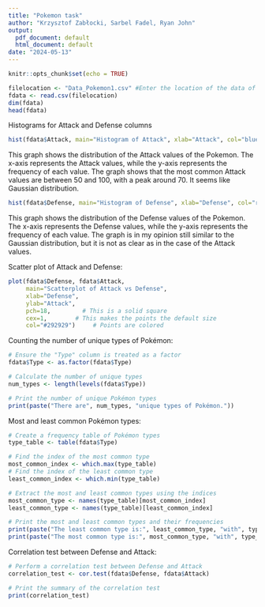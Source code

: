 ```yaml
---
title: "Pokemon task"
author: "Krzysztof Zabłocki, Sarbel Fadel, Ryan John"
output:
  pdf_document: default
  html_document: default
date: "2024-05-13"
---
```


```r
knitr::opts_chunk$set(echo = TRUE)
```

```r
filelocation <- "Data_Pokemon1.csv" #Enter the location of the data of your computer here.
fdata <- read.csv(filelocation)
dim(fdata)
head(fdata)
```

Histograms for Attack and Defense columns

```r
hist(fdata$Attack, main="Histogram of Attack", xlab="Attack", col="blue", breaks=20)
```

This graph shows the distribution of the Attack values of the Pokemon. The x-axis represents the Attack values, while the y-axis represents the frequency of each value. The graph shows that the most common Attack values are between 50 and 100, with a peak around 70. It seems like Gaussian distribution.

```r
hist(fdata$Defense, main="Histogram of Defense", xlab="Defense", col="red", breaks=20)
```

This graph shows the distribution of the Defense values of the Pokemon. The x-axis represents the Defense values, while the y-axis represents the frequency of each value. The graph is in my opinion still similar to the Gaussian distribution, but it is not as clear as in the case of the Attack values.

Scatter plot of Attack and Defense:

```r
plot(fdata$Defense, fdata$Attack, 
     main="Scatterplot of Attack vs Defense", 
     xlab="Defense", 
     ylab="Attack", 
     pch=18,         # This is a solid square
     cex=1,        # This makes the points the default size
     col="#292929")     # Points are colored 
```

Counting the number of unique types of Pokémon:
```r

# Ensure the "Type" column is treated as a factor
fdata$Type <- as.factor(fdata$Type)

# Calculate the number of unique types
num_types <- length(levels(fdata$Type))

# Print the number of unique Pokémon types
print(paste("There are", num_types, "unique types of Pokémon."))
```


Most and least common Pokémon types:
```r
# Create a frequency table of Pokémon types
type_table <- table(fdata$Type)

# Find the index of the most common type
most_common_index <- which.max(type_table)
# Find the index of the least common type
least_common_index <- which.min(type_table)

# Extract the most and least common types using the indices
most_common_type <- names(type_table)[most_common_index]
least_common_type <- names(type_table)[least_common_index]

# Print the most and least common types and their frequencies
print(paste("The least common type is:", least_common_type, "with", type_table[least_common_index], "occurrences."))
print(paste("The most common type is:", most_common_type, "with", type_table[most_common_index], "occurrences."))
```


Correlation test between Defense and Attack:
```r
# Perform a correlation test between Defense and Attack
correlation_test <- cor.test(fdata$Defense, fdata$Attack)

# Print the summary of the correlation test
print(correlation_test)

```




